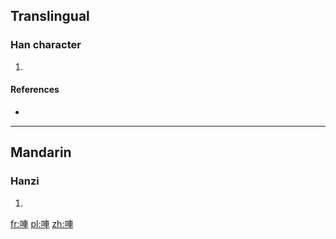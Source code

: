 ==Translingual==

===Han character===
{{Han char|rn=30|rad=口|as=07|sn=10|four=|canj=口十田十 (RJWJ)}}

# {{defn|Han|sort=口07}}

====References====
* {{Han ref|kx=0193.051|dkj=03727|hdz=10626.080|uh=5513|ud=21779}}

----

==Mandarin==

===Hanzi===
{{cmn-hanzi|pin=[[chē]] ([[che1]])|wg=ch'e<sup>1</sup>}}

# {{defn|lang=cmn|sort=口07}}

[[fr:唓]]
[[pl:唓]]
[[zh:唓]]